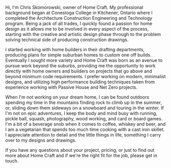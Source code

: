 
<PageTitle title="About" />

Hi, I'm Chris Skomorowski, owner of Home Craft. My professional background began at Conestoga College in Kitchener, Ontario where I completed the Architecture Construction Engineering and Technology program. Being a jack of all trades, I quickly found a passion for home design as it allows me to be involved in every aspect of the process, starting with the creative and artistic design phase through to the problem solving technical side of producing construction drawings.

I started working with home builders in their drafting departments, producing plans for simple suburban homes to custom one off builds. Eventually I sought more variety and Home Craft was born as an avenue to pursue work beyond the suburbs, providing me the opportunity to work directly with home owners and builders on projects that go above and beyond minimum code requirements. I prefer working on modern, minimalist designs, and utilizing high performance building techniques taken from experience working with Passive House and Net Zero projects.

When I'm not working on your dream home, I can be found outdoors spending my time in the mountains finding rock to climb up in the summer, or, sliding down them sideways on a snowboard and touring in the winter. If I'm not on epic adventures, I keep the body and mind busy with running, pickle ball, squash, photography, wood working, and card or board games. I'm a bit of a beverage snob when it comes to coffee, whiskey and beer, and I am a vegetarian that spends too much time cooking with a cast iron skillet. I appreciate attention to detail and the little things in life, something I carry over to my designs and drawings.

If you have any questions about your project, pricing, or just to find out more about Home Craft and if we're the right fit for the job, please get in touch.
